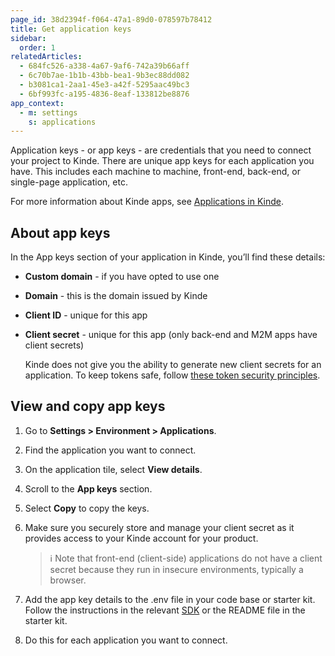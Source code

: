 ```yaml
---
page_id: 38d2394f-f064-47a1-89d0-078597b78412
title: Get application keys
sidebar:
  order: 1
relatedArticles:
  - 684fc526-a338-4a67-9af6-742a39b66aff
  - 6c70b7ae-1b1b-43bb-bea1-9b3ec88dd082
  - b3081ca1-2aa1-45e3-a42f-5295aac49bc3
  - 6bf993fc-a195-4836-8eaf-133812be8876
app_context:
  - m: settings
    s: applications
---
```


Application keys - or app keys - are credentials that you need to connect your project to Kinde. There are unique app keys for each application you have. This includes each machine to machine, front-end, back-end, or single-page application, etc.

For more information about Kinde apps, see [Applications in Kinde](/build/applications/about-applications/).

## About app keys

In the App keys section of your application in Kinde, you’ll find these details:

- **Custom domain** - if you have opted to use one
- **Domain** - this is the domain issued by Kinde
- **Client ID** - unique for this app
- **Client secret** - unique for this app (only back-end and M2M apps have client secrets)

  <Aside title="You can’t refresh client secrets in Kinde">

  Kinde does not give you the ability to generate new client secrets for an application. To keep tokens safe, follow [these token security principles](/build/tokens/refresh-tokens/#token-security-recommendations).

  </Aside>

## View and copy app keys

1. Go to **Settings > Environment > Applications**.
2. Find the application you want to connect.
3. On the application tile, select **View details**.
4. Scroll to the **App keys** section.
5. Select **Copy** to copy the keys.
6. Make sure you securely store and manage your client secret as it provides access to your Kinde account for your product.

   > ℹ️ Note that front-end (client-side) applications do not have a client secret because they run in insecure environments, typically a browser.

7. Add the app key details to the .env file in your code base or starter kit. Follow the instructions in the relevant [SDK](/developer-tools/about/our-sdks/) or the README file in the starter kit.
8. Do this for each application you want to connect.
